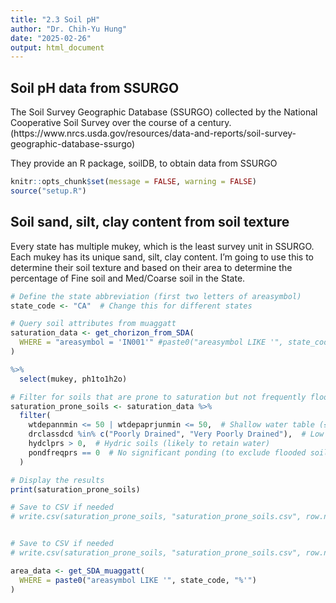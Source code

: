 ```yaml
---
title: "2.3 Soil pH"
author: "Dr. Chih-Yu Hung"
date: "2025-02-26"
output: html_document
---
```


## Soil pH data from SSURGO

The Soil Survey Geographic Database (SSURGO) collected by the National Cooperative Soil Survey over the course of a century. 
(https://www.nrcs.usda.gov/resources/data-and-reports/soil-survey-geographic-database-ssurgo)

They provide an R package, soilDB, to obtain data from SSURGO

```r
knitr::opts_chunk$set(message = FALSE, warning = FALSE)
source("setup.R")

```


## Soil sand, silt, clay content from soil texture

Every state has multiple mukey, which is the least survey unit in SSURGO. Each mukey has its unique sand, silt, clay content. I'm going to use this to determine their soil texture and based on their area to determine the percentage of Fine soil and Med/Coarse soil in the State. 


```r
# Define the state abbreviation (first two letters of areasymbol)
state_code <- "CA"  # Change this for different states

# Query soil attributes from muaggatt
saturation_data <- get_chorizon_from_SDA(
  WHERE = "areasymbol = 'IN001'" #paste0("areasymbol LIKE '", state_code, "%'") & 
)

%>%
  select(mukey, ph1to1h2o)

# Filter for soils that are prone to saturation but not frequently flooded
saturation_prone_soils <- saturation_data %>%
  filter(
    wtdepannmin <= 50 | wtdepaprjunmin <= 50,  # Shallow water table (≤50 cm)
    drclassdcd %in% c("Poorly Drained", "Very Poorly Drained"),  # Low drainage capacity
    hydclprs > 0,  # Hydric soils (likely to retain water)
    pondfreqprs == 0  # No significant ponding (to exclude flooded soils)
  )

# Display the results
print(saturation_prone_soils)

# Save to CSV if needed
# write.csv(saturation_prone_soils, "saturation_prone_soils.csv", row.names = FALSE)


# Save to CSV if needed
# write.csv(saturation_prone_soils, "saturation_prone_soils.csv", row.names = FALSE)

```


```r
area_data <- get_SDA_muaggatt(
  WHERE = paste0("areasymbol LIKE '", state_code, "%'")
)

```

